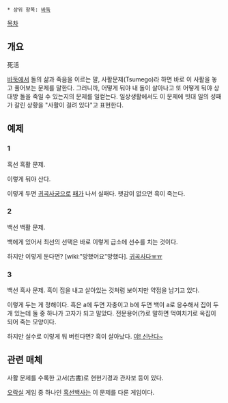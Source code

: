  * 상위 항목: [[바둑]]

[[목차]]

== 개요 ==
死活

[[바둑]]에서 돌의 삶과 죽음을 이르는 말, 사활문제(Tsumego)라 하면 바로 이 사활을 놓고 풀어보는 문제를 말한다. 그러니까, 어떻게 둬야 내 돌이 살아나고 또 어떻게 둬야 상대방 돌을 죽일 수 있는지의 문제를 일컫는다. 일상생활에서도 이 문제에 빗대 일의 성패가 갈린 상황을 "사활이 걸려 있다"고 표현한다.

== 예제 ==
=== 1 ===
{{{#!html
<div style="font-face:굴림체; line-height:1; letter-spacing:0; color:black; background:white; font-size:16px;">
├┼┼┼┼┼┼
├┼┼┼┼┼┼
├○○┼┼┼┼
├●○╋┼┼┼
├●○○┼┼┼
├●●○┼┼┼
└┴●○┴┴┴ </div>}}}
흑선 흑활 문제.

{{{#!html
<div style="font-face:굴림체, 새굴림; line-height:1; letter-spacing:0; color:black; background:white; font-size:16px;">
├┼┼┼┼┼┼
├┼┼┼┼┼┼
├○○┼┼┼┼
②●○╋┼┼┼
<span style="color:white; background:black;">③</span>●○○┼┼┼
├●●○┼┼┼
<span style="color:white; background:black;">①</span>┴●○┴┴┴ </div> }}}
이렇게 둬야 산다.

{{{#!html
<div style="font-face:굴림체; line-height:1; letter-spacing:0; color:black; background:white; font-size:16px;">
├┼┼┼┼┼┼
├┼┼┼┼┼┼
├○○┼┼┼┼
<span style="color:white; background:black;">①</span>●○╋┼┼┼
├●○○┼┼┼
②●●○┼┼┼
<span style="color:white; background:black;">③</span>④●○┴┴┴ </div>}}}
이렇게 두면 [[귀곡사]]궁으로 [[패]]가 나서 실패다. 팻감이 없으면 흑이 죽는다.

=== 2 ===
{{{#!html
<div style="font-face:굴림체; line-height:1; letter-spacing:0; color:black; background:white; font-size:16px;">
├┼┼┼┼┼┼
├┼┼┼┼┼┼
├┼┼●┼┼┼
├●●╋┼┼┼
├○○●●●┼
├┼○○○●┼
└┴┴┴┴┴┴ </div>}}}
백선 백활 문제.

{{{#!html
<div style="font-face:굴림체; line-height:1; letter-spacing:0; color:black; background:white; font-size:16px;">
├┼┼┼┼┼┼
├┼┼┼┼┼┼
├┼┼●┼┼┼
├●●╋┼┼┼
③○○●●●┼
<span style="color:white; background:black;">②</span>┼○○○●┼
└①┴⑤<span style="color:white; background:black;">④</span>┴┴ </div>}}}
백에게 있어서 최선의 선택은 바로 이렇게 급소에 선수를 치는 것이다.

{{{#!html
<div style="font-face:굴림체; line-height:1; letter-spacing:0; color:black; background:white; font-size:16px;">
├┼┼┼┼┼┼
├┼┼┼┼┼┼
├┼┼●┼┼┼
├●●╋┼┼┼
①○○●●●┼
├③○○○●┼
<span style="color:white; background:black;">④</span><span style="color:white; background:black;">②</span><span style="color:white; background:black;">⑥</span>┴⑤┴┴ </div>}}}
하지만 이렇게 둔다면? [wiki:"망했어요"망했다]. [[귀곡사]]다ㅠㅠ

=== 3 ===
{{{#!html
<div style="font-face:굴림체; line-height:1; letter-spacing:0; color:black; background:white; font-size:16px;">
├┼┼┼┼┼┼
├┼┼┼┼┼┼
├┼┼┼┼┼┼
├┼○○○┼┼
○○○●┼○┼
●●●┼●○┼
└┴●┴●○┴ </div>}}}
백선 흑사 문제. 흑이 집을 내고 살아있는 것처럼 보이지만 약점을 남기고 있다.

{{{#!html
<div style="font-face:굴림체; line-height:1; letter-spacing:0; color:black; background:white; font-size:16px;">
├┼┼┼┼┼┼
├┼┼┼┼┼┼
├┼┼┼┼┼┼
├┼○○○┼┼
○○○●ａ○┼
●●●①●○┼
└┴●ｂ●○┴ </div>}}}
이렇게 두는 게 정해이다. 흑은 a에 두면 자충이고 b에 두면 백이 a로 응수해서 집이 두 개 있는데 둘 중 하나가 고자가 되고 말았다. 전문용어(?)로 말하면 먹여치기로 옥집이 되어 죽는 모양이다.

{{{#!html
<div style="font-face:굴림체; line-height:1; letter-spacing:0; color:black; background:white; font-size:16px;">
├┼┼┼┼┼┼
├┼┼┼┼┼┼
├┼┼┼┼┼┼
├┼○○○┼┼
○○○●①○┼
●●●<span style="color:white; background:black;">②</span>●○┼
└┴●┴●○┴ </div>}}}
하지만 실수로 이렇게 둬 버린다면? 흑이 살아났다. [[야! 신난다~]]

== 관련 매체 ==
사활 문제를 수록한 고서(古書)로 현현기경과 관자보 등이 있다.

[[오락실]] 게임 중 하나인 [[흑선백사]]는 이 문제를 다룬 게임이다.
